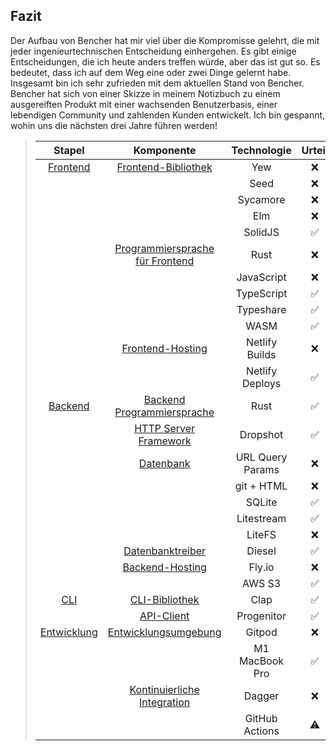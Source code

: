 ## Fazit

Der Aufbau von Bencher hat mir viel über die Kompromisse gelehrt, die mit jeder ingenieurtechnischen Entscheidung einhergehen. Es gibt einige Entscheidungen, die ich heute anders treffen würde, aber das ist gut so. Es bedeutet, dass ich auf dem Weg eine oder zwei Dinge gelernt habe. Insgesamt bin ich sehr zufrieden mit dem aktuellen Stand von Bencher. Bencher hat sich von einer Skizze in meinem Notizbuch zu einem ausgereiften Produkt mit einer wachsenden Benutzerbasis, einer lebendigen Community und zahlenden Kunden entwickelt. Ich bin gespannt, wohin uns die nächsten drei Jahre führen werden!

> |            Stapel           |                     Komponente                       |    Technologie    | Urteil | 
> | :-------------------------: | :-----------------------------------------------: | :--------------: | :-----: |
> |    [Frontend](#frontend)    |       [Frontend-Bibliothek](#frontend-library)    |       Yew        |    ❌    |
> |                             |                                                   |       Seed       |    ❌    |
> |                             |                                                   |     Sycamore     |    ❌    |
> |                             |                                                   |       Elm        |    ❌    |
> |                             |                                                   |     SolidJS      |    ✅    |
> |                             |      [Programmiersprache für Frontend](#frontend-language)  |       Rust       |    ❌    |
> |                             |                                                   |    JavaScript    |    ❌    |
> |                             |                                                   |    TypeScript    |    ✅    |
> |                             |                                                   |    Typeshare     |    ✅    |
> |                             |                                                   |       WASM       |    ✅    |
> |                             |       [Frontend-Hosting](#frontend-hosting)       |  Netlify Builds  |    ❌    |
> |                             |                                                   | Netlify Deploys  |    ✅    |
> |     [Backend](#backend)     |       [Backend Programmiersprache](#backend-language)     |       Rust       |    ✅    |
> |                             |  [HTTP Server Framework](#http-server-framework)  |     Dropshot     |    ✅    |
> |                             |               [Datenbank](#database)               | URL Query Params |    ❌    |
> |                             |                                                   |    git + HTML    |    ❌    |
> |                             |                                                   |      SQLite      |    ✅    |
> |                             |                                                   |    Litestream    |    ✅    |
> |                             |                                                   |      LiteFS      |    ❌    |
> |                             |        [Datenbanktreiber](#database-driver)       |      Diesel      |    ✅    |
> |                             |        [Backend-Hosting](#backend-hosting)        |      Fly.io      |    ❌    |
> |                             |                                                   |      AWS S3      |    ✅    |
> |         [CLI](#cli)         |            [CLI-Bibliothek](#cli-library)         |       Clap       |    ✅    |
> |                             |             [API-Client](#api-client)             |    Progenitor    |    ✅    |
> | [Entwicklung](#development) |  [Entwicklungsumgebung](#developer-environment)   |      Gitpod      |    ❌    |
> |                             |                                                   |  M1 MacBook Pro  |    ✅    |
> |                             | [Kontinuierliche Integration](#continuous-integration) |      Dagger      |    ❌    |
> |                             |                                                   |  GitHub Actions  |    ⚠️    |
